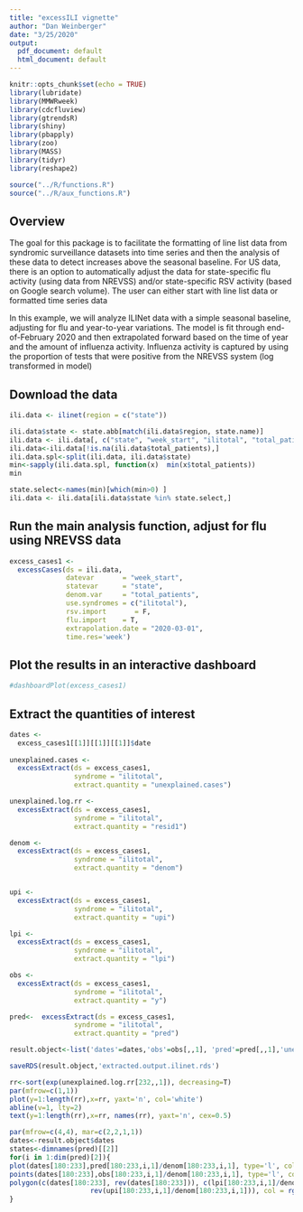 ```yaml
---
title: "excessILI vignette"
author: "Dan Weinberger"
date: "3/25/2020"
output:
  pdf_document: default
  html_document: default
---
```


```r
knitr::opts_chunk$set(echo = TRUE)
library(lubridate)
library(MMWRweek)
library(cdcfluview)
library(gtrendsR)
library(shiny)
library(pbapply)
library(zoo)
library(MASS)
library(tidyr)
library(reshape2)
```

```r
source("../R/functions.R")
source("../R/aux_functions.R")
```

## Overview
The goal for this package is to facilitate the formatting of line list data from syndromic surveillance datasets into time series and then the analysis of these data to detect increases above the seasonal baseline. For US data, there is an option to automatically adjust the data for state-specific flu activity (using data from NREVSS) and/or state-specific RSV activity (based on Google search volume). The user can either start with line list data or formatted time series data

In this example, we will analyze ILINet data with a simple seasonal baseline, adjusting for flu and year-to-year variations. The model is fit through end-of-February 2020 and then extrapolated forward based on the time of year and the amount of influenza activity. Influenza activity is captured by using the proportion of tests that were positive from the NREVSS system (log transformed in model) 

## Download the data

```r
ili.data <- ilinet(region = c("state"))
```


```r
ili.data$state <- state.abb[match(ili.data$region, state.name)]
ili.data <- ili.data[, c("state", "week_start", "ilitotal", "total_patients")]
ili.data<-ili.data[!is.na(ili.data$total_patients),]
ili.data.spl<-split(ili.data, ili.data$state)
min<-sapply(ili.data.spl, function(x)  min(x$total_patients))
min

state.select<-names(min)[which(min>0) ]
ili.data <- ili.data[ili.data$state %in% state.select,]


```

## Run the main analysis function, adjust for flu using NREVSS data

```r
excess_cases1 <-
  excessCases(ds = ili.data,
              datevar       = "week_start", 
              statevar      = "state",
              denom.var     = "total_patients",
              use.syndromes = c("ilitotal"),
              rsv.import       = F,
              flu.import    = T,
              extrapolation.date = "2020-03-01",
              time.res='week')
```

## Plot the results in an interactive dashboard

```r
#dashboardPlot(excess_cases1)
```

## Extract the quantities of interest
```r
dates <-
  excess_cases1[[1]][[1]][[1]]$date
  
unexplained.cases <-
  excessExtract(ds = excess_cases1,
                syndrome = "ilitotal",
                extract.quantity = "unexplained.cases")

unexplained.log.rr <-
  excessExtract(ds = excess_cases1,
                syndrome = "ilitotal",
                extract.quantity = "resid1")

denom <-
  excessExtract(ds = excess_cases1,
                syndrome = "ilitotal",
                extract.quantity = "denom")


upi <-
  excessExtract(ds = excess_cases1,
                syndrome = "ilitotal",
                extract.quantity = "upi")

lpi <-
  excessExtract(ds = excess_cases1,
                syndrome = "ilitotal",
                extract.quantity = "lpi")

obs <-
  excessExtract(ds = excess_cases1,
                syndrome = "ilitotal",
                extract.quantity = "y")

pred<-  excessExtract(ds = excess_cases1,
                syndrome = "ilitotal",
                extract.quantity = "pred")

result.object<-list('dates'=dates,'obs'=obs[,,1], 'pred'=pred[,,1],'unexplained.cases'=unexplained.cases[,,1],'unexplained.log.rr'=unexplained.log.rr[,,1] )

saveRDS(result.object,'extracted.output.ilinet.rds')
```


```r
rr<-sort(exp(unexplained.log.rr[232,,1]), decreasing=T)
par(mfrow=c(1,1))
plot(y=1:length(rr),x=rr, yaxt='n', col='white')
abline(v=1, lty=2)
text(y=1:length(rr),x=rr, names(rr), yaxt='n', cex=0.5)
```

```r
par(mfrow=c(4,4), mar=c(2,2,1,1))
dates<-result.object$dates
states<-dimnames(pred)[[2]]
for(i in 1:dim(pred)[2]){
plot(dates[180:233],pred[180:233,i,1]/denom[180:233,i,1], type='l', col='red', bty='l', main=states[i])
points(dates[180:233],obs[180:233,i,1]/denom[180:233,i,1], type='l', col='black')
polygon(c(dates[180:233], rev(dates[180:233])), c(lpi[180:233,i,1]/denom[180:233,i,1], 
                    rev(upi[180:233,i,1]/denom[180:233,i,1])), col = rgb(1, 0, 0, alpha = 0.1), border = NA)
}
```




